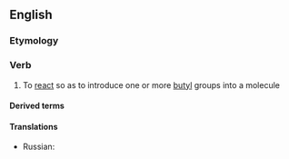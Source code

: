 ==English==

===Etymology===
{{suffix|en|butyl|ate}}

===Verb===
{{en-verb}}

# {{lb|en|organic chemistry}} To [[react]] so as to introduce one or more [[butyl]] groups into a molecule

====Derived terms====
{{col3|en|
|[[butylation]] (n.)
|[[butylated]] (adj.)
}}

====Translations====
{{trans-top|(organic chemistry) to react so as to introduce one or more butyl groups into a molecule}}
* Russian: {{t+|ru|бутили́ровать|impf|pf}}
{{trans-mid}}
{{trans-bottom}}